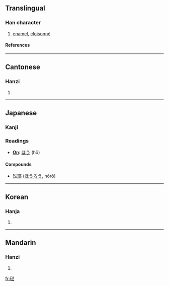 {{see|珐}}
==Translingual==

===Han character===
{{Han char|rn=96|rad=玉|as=08|sn=12|four=1413<sub>1</sub>|canj=一土水土戈 (MGEGI)}}

# [[enamel]], [[cloisonné]]

====References====
{{Han ref|kx=0736.081|dkj=21088|hdz=21123.090|uh=743A|ud=29754|bh=B557|bd=46423}}

----

==Cantonese==

===Hanzi===
{{yue-hanzi|jyut=|y=faat3}}

# {{defn|Cantonese}}

----

==Japanese==

===Kanji===

===Readings===
* '''[[On]]''': [[ほう]] (hō)

====Compounds====
{{rfc-level|Compounds at L4+ not in L3 POS section (AutoFormat would have corrected level of Readings)}}
*[[琺瑯]] ([[ほうろう]], hōrō)

----

==Korean==

===Hanja===
{{ko-hanja|hangeul=법|eumhun=|rv=beop|mr=pŏp|y=pep}}

# {{defn|Korean}}

----

==Mandarin==

===Hanzi===
{{cmn-hanzi|sim=珐|pin=[[fà]] (fa4)|wg=fa<sup>4</sup>}}

# {{defn|Mandarin}}

[[fr:琺]]